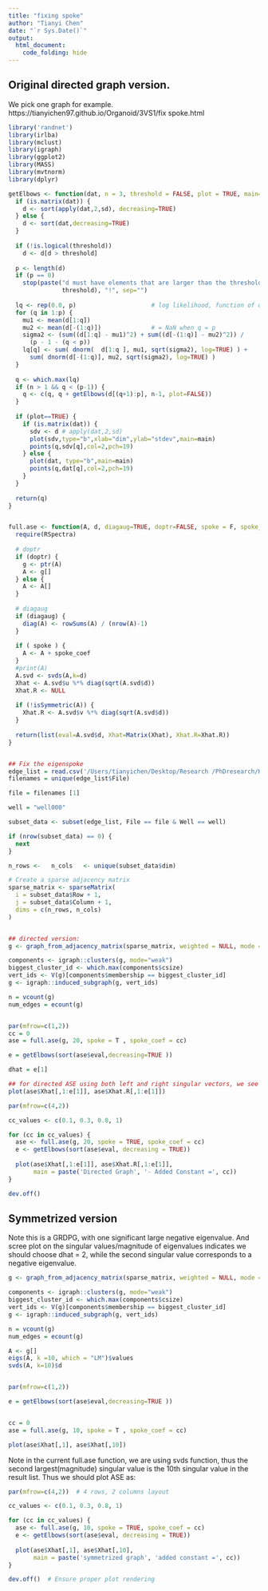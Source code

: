 ```yaml
---
title: "fixing spoke"
author: "Tianyi Chen"
date: "`r Sys.Date()`"
output:
  html_document:
    code_folding: hide
---
```


## Original directed graph version. 
We pick one graph for example. 
https://tianyichen97.github.io/Organoid/3VS1/fix spoke.html 
```r

library('randnet')
library(irlba)
library(mclust)
library(igraph)
library(ggplot2)
library(MASS)
library(mvtnorm)
library(dplyr)

getElbows <- function(dat, n = 3, threshold = FALSE, plot = TRUE, main="") {
  if (is.matrix(dat)) {
    d <- sort(apply(dat,2,sd), decreasing=TRUE)
  } else {
    d <- sort(dat,decreasing=TRUE)
  }
  
  if (!is.logical(threshold))
    d <- d[d > threshold]
  
  p <- length(d)
  if (p == 0)
    stop(paste("d must have elements that are larger than the threshold ",
               threshold), "!", sep="")
  
  lq <- rep(0.0, p)                     # log likelihood, function of q
  for (q in 1:p) {
    mu1 <- mean(d[1:q])
    mu2 <- mean(d[-(1:q)])              # = NaN when q = p
    sigma2 <- (sum((d[1:q] - mu1)^2) + sum((d[-(1:q)] - mu2)^2)) /
      (p - 1 - (q < p))
    lq[q] <- sum( dnorm(  d[1:q ], mu1, sqrt(sigma2), log=TRUE) ) +
      sum( dnorm(d[-(1:q)], mu2, sqrt(sigma2), log=TRUE) )
  }
  
  q <- which.max(lq)
  if (n > 1 && q < (p-1)) {
    q <- c(q, q + getElbows(d[(q+1):p], n-1, plot=FALSE))
  }
  
  if (plot==TRUE) {
    if (is.matrix(dat)) {
      sdv <- d # apply(dat,2,sd)
      plot(sdv,type="b",xlab="dim",ylab="stdev",main=main)
      points(q,sdv[q],col=2,pch=19)
    } else {
      plot(dat, type="b",main=main)
      points(q,dat[q],col=2,pch=19)
    }
  }
  
  return(q)
}


full.ase <- function(A, d, diagaug=TRUE, doptr=FALSE, spoke = F, spoke_coef = 0.002) {
  require(RSpectra)
  
  # doptr
  if (doptr) {
    g <- ptr(A)
    A <- g[]
  } else {
    A <- A[]
  }
  
  # diagaug
  if (diagaug) {
    diag(A) <- rowSums(A) / (nrow(A)-1)
  }
  
  if ( spoke ) {
    A <- A + spoke_coef 
  }
  #print(A)
  A.svd <- svds(A,k=d)
  Xhat <- A.svd$u %*% diag(sqrt(A.svd$d))
  Xhat.R <- NULL
  
  if (!isSymmetric(A)) {
    Xhat.R <- A.svd$v %*% diag(sqrt(A.svd$d))
  }
  
  return(list(eval=A.svd$d, Xhat=Matrix(Xhat), Xhat.R=Xhat.R))
}


## Fix the eigenspoke
edge_list = read.csv('/Users/tianyichen/Desktop/Research /PhDresearch/Hopkins_Organoid/Codes/R/adjacency_edges.csv')
filenames = unique(edge_list$File)

file = filenames [1]

well = "well000"

subset_data <- subset(edge_list, File == file & Well == well)

if (nrow(subset_data) == 0) {
  next
}

n_rows <-   n_cols   <- unique(subset_data$dim)

# Create a sparse adjacency matrix
sparse_matrix <- sparseMatrix(
  i = subset_data$Row + 1,  
  j = subset_data$Column + 1,
  dims = c(n_rows, n_cols)
)


## directed version:
g <- graph_from_adjacency_matrix(sparse_matrix, weighted = NULL, mode = "directed", diag = FALSE)

components <- igraph::clusters(g, mode="weak")
biggest_cluster_id <- which.max(components$csize)
vert_ids <- V(g)[components$membership == biggest_cluster_id]
g <- igraph::induced_subgraph(g, vert_ids)

n = vcount(g)
num_edges = ecount(g)


par(mfrow=c(1,2))
cc = 0
ase = full.ase(g, 20, spoke = T , spoke_coef = cc)

e = getElbows(sort(ase$eval,decreasing=TRUE ))

dhat = e[1]

## for directed ASE using both left and right singular vectors, we see eigenspoke.
plot(ase$Xhat[,1:e[1]], ase$Xhat.R[,1:e[1]])
```



```r

par(mfrow=c(4,2))

cc_values <- c(0.1, 0.3, 0.8, 1)

for (cc in cc_values) {
  ase <- full.ase(g, 20, spoke = TRUE, spoke_coef = cc)
  e <- getElbows(sort(ase$eval, decreasing = TRUE))
  
  plot(ase$Xhat[,1:e[1]], ase$Xhat.R[,1:e[1]], 
       main = paste('Directed Graph', '- Added Constant =', cc))
}

dev.off()

```

## Symmetrized version

Note this is a GRDPG, with one significant large negative eigenvalue. And scree plot on the singular values/magnitude of eigenvalues indicates we should choose dhat = 2, while the second singular value corresponds to a negative eigenvalue.

```r
g <- graph_from_adjacency_matrix(sparse_matrix, weighted = NULL, mode = "undirected", diag = FALSE)

components <- igraph::clusters(g, mode="weak")
biggest_cluster_id <- which.max(components$csize)
vert_ids <- V(g)[components$membership == biggest_cluster_id]
g <- igraph::induced_subgraph(g, vert_ids)

n = vcount(g)
num_edges = ecount(g)

A <- g[]
eigs(A, k =10, which = "LM")$values
svds(A, k=10)$d


par(mfrow=c(1,2))

e = getElbows(sort(ase$eval,decreasing=TRUE ))


cc = 0
ase = full.ase(g, 10, spoke = T , spoke_coef = cc)

plot(ase$Xhat[,1], ase$Xhat[,10])

```

Note in the current full.ase function, we are using svds function, thus the second largest(magnitude) singular value is the 10th singular value in the result list. Thus we should plot ASE as:


```r

par(mfrow=c(4,2))  # 4 rows, 2 columns layout

cc_values <- c(0.1, 0.3, 0.8, 1)

for (cc in cc_values) {
  ase <- full.ase(g, 10, spoke = TRUE, spoke_coef = cc)
  e <- getElbows(sort(ase$eval, decreasing = TRUE))
  
  plot(ase$Xhat[,1], ase$Xhat[,10], 
       main = paste('symmetrized graph', 'added constant =', cc))
}

dev.off()  # Ensure proper plot rendering
```
